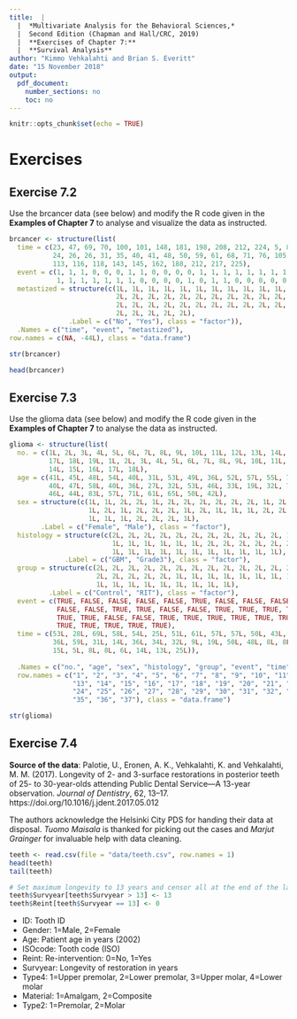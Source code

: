 ```yaml
---
title:  |  
  |  *Multivariate Analysis for the Behavioral Sciences,*
  |  Second Edition (Chapman and Hall/CRC, 2019)
  |  **Exercises of Chapter 7:**
  |  **Survival Analysis**
author: "Kimmo Vehkalahti and Brian S. Everitt"
date: "15 November 2018"
output: 
  pdf_document:
    number_sections: no
    toc: no
---
```


```r
knitr::opts_chunk$set(echo = TRUE)
```

# Exercises

## Exercise 7.2

Use the brcancer data (see below) and modify the R code given in the **Examples of Chapter 7** to analyse and visualize the data as instructed.

```r
brcancer <- structure(list(
  time = c(23, 47, 69, 70, 100, 101, 148, 181, 198, 208, 212, 224, 5, 8, 10, 13, 18, 
           24, 26, 26, 31, 35, 40, 41, 48, 50, 59, 61, 68, 71, 76, 105, 107, 109, 
           113, 116, 118, 143, 145, 162, 188, 212, 217, 225), 
  event = c(1, 1, 1, 0, 0, 0, 1, 1, 0, 0, 0, 0, 1, 1, 1, 1, 1, 1, 1, 1, 1, 1, 1, 
            1, 1, 1, 1, 1, 1, 1, 0, 0, 0, 0, 1, 0, 1, 1, 0, 0, 0, 0, 0, 0), 
  metastized = structure(c(1L, 1L, 1L, 1L, 1L, 1L, 1L, 1L, 1L, 1L, 1L, 1L, 2L, 
                           2L, 2L, 2L, 2L, 2L, 2L, 2L, 2L, 2L, 2L, 2L, 2L, 2L, 
                           2L, 2L, 2L, 2L, 2L, 2L, 2L, 2L, 2L, 2L, 2L, 2L, 2L, 
                           2L, 2L, 2L, 2L, 2L), 
               .Label = c("No", "Yes"), class = "factor")),
  .Names = c("time", "event", "metastized"),
row.names = c(NA, -44L), class = "data.frame")

str(brcancer)

head(brcancer)
```
\pagebreak

## Exercise 7.3

Use the glioma data (see below) and modify the R code given in the **Examples of Chapter 7** to analyse the data as instructed.

```r
glioma <- structure(list(
  no. = c(1L, 2L, 3L, 4L, 5L, 6L, 7L, 8L, 9L, 10L, 11L, 12L, 13L, 14L, 15L, 16L,
          17L, 18L, 19L, 1L, 2L, 3L, 4L, 5L, 6L, 7L, 8L, 9L, 10L, 11L, 12L, 13L, 
          14L, 15L, 16L, 17L, 18L),
  age = c(41L, 45L, 48L, 54L, 40L, 31L, 53L, 49L, 36L, 52L, 57L, 55L, 70L, 39L, 
          40L, 47L, 58L, 40L, 36L, 27L, 32L, 53L, 46L, 33L, 19L, 32L, 70L, 72L, 
          46L, 44L, 83L, 57L, 71L, 61L, 65L, 50L, 42L), 
  sex = structure(c(1L, 1L, 2L, 2L, 1L, 2L, 2L, 2L, 2L, 2L, 2L, 1L, 2L, 1L, 1L, 
                    1L, 2L, 1L, 2L, 2L, 2L, 1L, 2L, 1L, 1L, 1L, 2L, 2L, 2L, 2L, 
                    1L, 1L, 1L, 2L, 2L, 2L, 1L), 
        .Label = c("Female", "Male"), class = "factor"),
  histology = structure(c(2L, 2L, 2L, 2L, 2L, 2L, 2L, 2L, 2L, 2L, 2L, 1L, 1L, 
                          1L, 1L, 1L, 1L, 1L, 1L, 2L, 2L, 2L, 2L, 2L, 2L, 1L, 
                          1L, 1L, 1L, 1L, 1L, 1L, 1L, 1L, 1L, 1L, 1L), 
              .Label = c("GBM", "Grade3"), class = "factor"), 
  group = structure(c(2L, 2L, 2L, 2L, 2L, 2L, 2L, 2L, 2L, 2L, 2L, 2L, 2L, 2L, 
                      2L, 2L, 2L, 2L, 2L, 1L, 1L, 1L, 1L, 1L, 1L, 1L, 1L, 1L, 
                      1L, 1L, 1L, 1L, 1L, 1L, 1L, 1L, 1L), 
          .Label = c("Control", "RIT"), class = "factor"),
  event = c(TRUE, FALSE, FALSE, FALSE, FALSE, TRUE, FALSE, FALSE, FALSE, FALSE, 
            FALSE, FALSE, TRUE, TRUE, FALSE, FALSE, TRUE, TRUE, TRUE, TRUE, TRUE, 
            TRUE, TRUE, FALSE, FALSE, TRUE, TRUE, TRUE, TRUE, TRUE, TRUE, TRUE, 
            TRUE, TRUE, TRUE, TRUE, TRUE), 
  time = c(53L, 28L, 69L, 58L, 54L, 25L, 51L, 61L, 57L, 57L, 50L, 43L, 20L, 14L, 
           36L, 59L, 31L, 14L, 36L, 34L, 32L, 9L, 19L, 50L, 48L, 8L, 8L, 11L, 12L, 
           15L, 5L, 8L, 8L, 6L, 14L, 13L, 25L)), 
  
  .Names = c("no.", "age", "sex", "histology", "group", "event", "time"),
  row.names = c("1", "2", "3", "4", "5", "6", "7", "8", "9", "10", "11", "12", 
                "13", "14", "15", "16", "17", "18", "19", "20", "21", "22", "23", 
                "24", "25", "26", "27", "28", "29", "30", "31", "32", "33", "34", 
                "35", "36", "37"), class = "data.frame")

str(glioma)
```
\pagebreak

## Exercise 7.4

**Source of the data**: Palotie, U., Eronen, A. K., Vehkalahti, K. and Vehkalahti, M. M. (2017). Longevity of 2- and 3-surface restorations in posterior teeth of 25- to 30-year-olds attending Public Dental Service—A 13-year observation. *Journal of Dentistry*, 62, 13–17. https://doi.org/10.1016/j.jdent.2017.05.012

The authors acknowledge the Helsinki City PDS for handing their data at disposal. *Tuomo Maisala* is thanked for picking out the cases and *Marjut Grainger* for invaluable help with data cleaning.

```r
teeth <- read.csv(file = "data/teeth.csv", row.names = 1)
head(teeth)
tail(teeth)

# Set maximum longevity to 13 years and censor all at the end of the last year:
teeth$Survyear[teeth$Survyear > 13] <- 13
teeth$Reint[teeth$Survyear == 13] <- 0
```

- ID: Tooth ID
- Gender: 1=Male, 2=Female
- Age: Patient age in years (2002)
- ISOcode: Tooth code (ISO)
- Reint: Re-intervention: 0=No, 1=Yes
- Survyear: Longevity of restoration in years
- Type4: 1=Upper premolar, 2=Lower premolar, 3=Upper molar, 4=Lower molar
- Material: 1=Amalgam, 2=Composite
- Type2: 1=Premolar, 2=Molar
